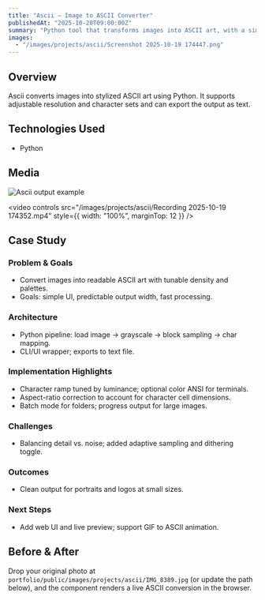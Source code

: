 ```yaml
---
title: "Ascii — Image to ASCII Converter"
publishedAt: "2025-10-20T09:00:00Z"
summary: "Python tool that transforms images into ASCII art, with a simple UI and video demo."
images:
  - "/images/projects/ascii/Screenshot 2025-10-19 174447.png"
---
```

## Overview

Ascii converts images into stylized ASCII art using Python. It supports adjustable resolution and character sets and can export the output as text.

## Technologies Used

- Python

## Media

<img src="/images/projects/ascii/Screenshot 2025-10-19 174447.png" alt="Ascii output example"  />

<video controls src="/images/projects/ascii/Recording 2025-10-19 174352.mp4" style={{ width: "100%", marginTop: 12 }}  />

## Case Study

### Problem & Goals
- Convert images into readable ASCII art with tunable density and palettes.
- Goals: simple UI, predictable output width, fast processing.

### Architecture
- Python pipeline: load image -> grayscale -> block sampling -> char mapping.
- CLI/UI wrapper; exports to text file.

### Implementation Highlights
- Character ramp tuned by luminance; optional color ANSI for terminals.
- Aspect-ratio correction to account for character cell dimensions.
- Batch mode for folders; progress output for large images.

### Challenges
- Balancing detail vs. noise; added adaptive sampling and dithering toggle.

### Outcomes
- Clean output for portraits and logos at small sizes.

### Next Steps
- Add web UI and live preview; support GIF to ASCII animation.

## Before & After

Drop your original photo at `portfolio/public/images/projects/ascii/IMG_8389.jpg` (or update the path below), and the component renders a live ASCII conversion in the browser.

<AsciiBeforeAfter src="/images/projects/ascii/IMG_8389.jpg" cols={90} />

